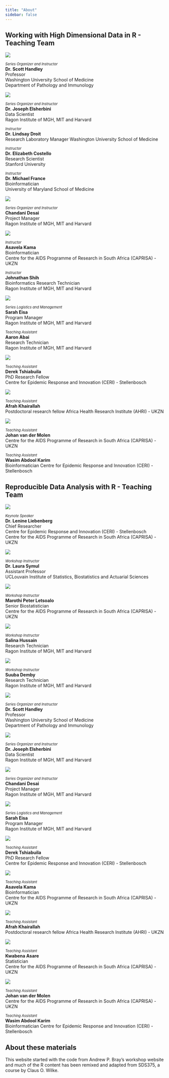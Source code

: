 ```yaml
---
title: "About"
sidebar: false
---
```

## Working with High Dimensional Data in R -  Teaching Team
::: {.grid}


::: {.g-col-2}
![](images/Scott.png){fig-align="left"}
:::
::: {.g-col-4}
[*Series Organizer and Instructor*]{style="font-size: 0.8em"}  
**Dr. Scott Handley**  
Professor  
Washington University School of Medicine  
Department of Pathology and Immunology
:::

::: {.g-col-2}
![](images/Joseph.png){fig-align="left"}
:::
::: {.g-col-4}
[*Series Organizer and Instructor*]{style="font-size: 0.8em"}  
**Dr. Joseph Elsherbini**  
Data Scientist  
Ragon Institute of MGH, MIT and Harvard
:::

::: {.g-col-2}
<!-- ![](images/Chandani.png){fig-align="left"} -->
:::
::: {.g-col-4}
[*Instructor*]{style="font-size: 0.8em"}  
**Dr. Lindsay Droit**  
Research Laboratory Manager
Washington University School of Medicine  
:::

::: {.g-col-2}
<!-- ![](images/Chandani.png){fig-align="left"} -->
:::
::: {.g-col-4}
[*Instructor*]{style="font-size: 0.8em"}  
**Dr. Elizabeth Costello**  
Research Scientist\
Stanford University
:::

::: {.g-col-2}
<!-- ![](images/Chandani.png){fig-align="left"} -->
:::
::: {.g-col-4}
[*Instructor*]{style="font-size: 0.8em"}  
**Dr. Michael France**  
Bioinformatician\
University of Maryland School of Medicine
:::

::: {.g-col-2}
![](images/Chandani.png){fig-align="left"}
:::
::: {.g-col-4}
[*Series Organizer and Instructor*]{style="font-size: 0.8em"}  
**Chandani Desai**  
Project Manager  
Ragon Institute of MGH, MIT and Harvard
:::

::: {.g-col-2}
![](images/Asavela.png){fig-align="left"}
:::

::: {.g-col-4}
[*Instructor*]{style="font-size: 0.8em"}  
**Asavela Kama**  
Bioinformatician  
Centre for the AIDS Programme of Research in South Africa (CAPRISA) -  UKZN
:::

::: {.g-col-2}
<!-- ![](images/Asavela.png){fig-align="left"} -->
:::

::: {.g-col-4}
[*Instructor*]{style="font-size: 0.8em"}  
**Johnathan Shih**  
Bioinformatics Research Technician  
Ragon Institute of MGH, MIT and Harvard
:::

::: {.g-col-2}
![](images/Sarah.png){fig-align="left"}
:::

::: {.g-col-4}
[*Series Logistics and Management*]{style="font-size: 0.8em"}  
**Sarah Eisa**  
Program Manager  
Ragon Institute of MGH, MIT and Harvard
:::

::: {.g-col-2}
<!-- ![](images/Salina.png){fig-align="left"} -->
:::
::: {.g-col-4}
[*Teaching Assistant*]{style="font-size: 0.8em"}  
**Aaron Abai**  
Research Technician  
Ragon Institute of MGH, MIT and Harvard
:::


::: {.g-col-2}
![](images/Derek.png){fig-align="left"}
:::

::: {.g-col-4}
[*Teaching Assistant*]{style="font-size: 0.8em"}  
**Derek Tshiabuila**  
PhD Research Fellow  
Centre for Epidemic Response and Innovation (CERI) - Stellenbosch  
:::



::: {.g-col-2}
![](images/Afrah.png){fig-align="left"}
:::

::: {.g-col-4}
[*Teaching Assistant*]{style="font-size: 0.8em"}  
**Afrah Khairallah**  
Postdoctoral research fellow
Africa Health Research Institute (AHRI) - UKZN  
:::



::: {.g-col-2}
![](images/Johan.png){fig-align="left"}
:::

::: {.g-col-4}
[*Teaching Assistant*]{style="font-size: 0.8em"}  
**Johan van der Molen**  
Centre for the AIDS Programme of Research in South Africa (CAPRISA) - UKZN
:::


::: {.g-col-2}

:::

::: {.g-col-4}
[*Teaching Assistant*]{style="font-size: 0.8em"}  
**Wasim Abdool Karim**  
Bioinformatician
Centre for Epidemic Response and Innovation (CERI) - Stellenbosch  
:::

:::


## Reproducible Data Analysis with R - Teaching Team

::: {.grid}


::: {.g-col-2}
![](images/Lenine.png){fig-align="left"}
:::

::: {.g-col-4}
[*Keynote Speaker*]{style="font-size: 0.8em"}  
**Dr. Lenine Liebenberg**  
Chief Researcher  
Centre for Epidemic Response and Innovation (CERI) - Stellenbosch  
Centre for the AIDS Programme of Research in South Africa (CAPRISA) - UKZN  
:::

::: {.g-col-2}
![](images/Laura.png){fig-align="left"}
:::
:::{.g-col-4}
[*Workshop Instructor*]{style="font-size: 0.8em"}  
**Dr. Laura Symul**  
Assistant Professor  
UCLouvain Institute of Statistics, Biostatistics and Actuarial Sciences
:::


::: {.g-col-2}
![](images/Marothi.png){fig-align="left"}
:::
::: {.g-col-4}
[*Workshop Instructor*]{style="font-size: 0.8em"}  
**Marothi Peter Letsoalo**  
Senior Biostatistician  
Centre for the AIDS Programme of Research in South Africa (CAPRISA) -  UKZN
:::


::: {.g-col-2}
![](images/Salina.png){fig-align="left"}
:::
::: {.g-col-4}
[*Workshop Instructor*]{style="font-size: 0.8em"}  
**Salina Hussain**  
Research Technician  
Ragon Institute of MGH, MIT and Harvard
:::



::: {.g-col-2}
![](images/Suuba.png){fig-align="left"}
:::
::: {.g-col-4}
[*Workshop Instructor*]{style="font-size: 0.8em"}  
**Suuba Demby**  
Research Technician  
Ragon Institute of MGH, MIT and Harvard
:::

::: {.g-col-2}
![](images/Scott.png){fig-align="left"}
:::
::: {.g-col-4}
[*Series Organizer and Instructor*]{style="font-size: 0.8em"}  
**Dr. Scott Handley**  
Professor  
Washington University School of Medicine  
Department of Pathology and Immunology
:::

::: {.g-col-2}
![](images/Joseph.png){fig-align="left"}
:::
::: {.g-col-4}
[*Series Organizer and Instructor*]{style="font-size: 0.8em"}  
**Dr. Joseph Elsherbini**  
Data Scientist  
Ragon Institute of MGH, MIT and Harvard
:::

::: {.g-col-2}
![](images/Chandani.png){fig-align="left"}
:::
::: {.g-col-4}
[*Series Organizer and Instructor*]{style="font-size: 0.8em"}  
**Chandani Desai**  
Project Manager  
Ragon Institute of MGH, MIT and Harvard
:::


::: {.g-col-2}
![](images/Sarah.png){fig-align="left"}
:::

::: {.g-col-4}
[*Series Logistics and Management*]{style="font-size: 0.8em"}  
**Sarah Eisa**  
Program Manager  
Ragon Institute of MGH, MIT and Harvard
:::


::: {.g-col-2}
![](images/Derek.png){fig-align="left"}
:::

::: {.g-col-4}
[*Teaching Assistant*]{style="font-size: 0.8em"}  
**Derek Tshiabuila**  
PhD Research Fellow  
Centre for Epidemic Response and Innovation (CERI) - Stellenbosch  
:::

::: {.g-col-2}
![](images/Asavela.png){fig-align="left"}
:::

::: {.g-col-4}
[*Teaching Assistant*]{style="font-size: 0.8em"}  
**Asavela Kama**  
Bioinformatician  
Centre for the AIDS Programme of Research in South Africa (CAPRISA) -  UKZN
:::


::: {.g-col-2}
![](images/Afrah.png){fig-align="left"}
:::

::: {.g-col-4}
[*Teaching Assistant*]{style="font-size: 0.8em"}  
**Afrah Khairallah**  
Postdoctoral research fellow
Africa Health Research Institute (AHRI) - UKZN  
:::



::: {.g-col-2}
![](images/Kwabena.png){fig-align="left"}
:::

::: {.g-col-4}
[*Teaching Assistant*]{style="font-size: 0.8em"}  
**Kwabena Asare**  
Statistician  
Centre for the AIDS Programme of Research in South Africa (CAPRISA) -  UKZN
:::



::: {.g-col-2}
![](images/Johan.png){fig-align="left"}
:::

::: {.g-col-4}
[*Teaching Assistant*]{style="font-size: 0.8em"}  
**Johan van der Molen**  
Centre for the AIDS Programme of Research in South Africa (CAPRISA) - UKZN
:::



::: {.g-col-2}

:::

::: {.g-col-4}
[*Teaching Assistant*]{style="font-size: 0.8em"}  
**Wasim Abdool Karim**  
Bioinformatician
Centre for Epidemic Response and Innovation (CERI) - Stellenbosch  
:::

:::

## About these materials

This website started with the code from Andrew P. Bray's workshop website and much of the R content has been remixed and adapted from SDS375, a course by Claus O. Wilke.
